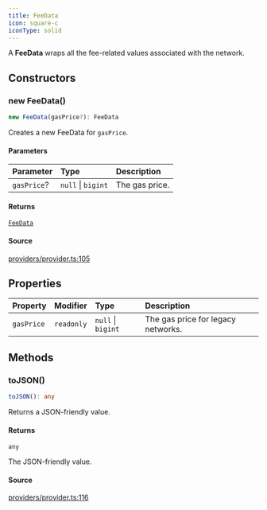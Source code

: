 ```yaml
---
title: FeeData
icon: square-c
iconType: solid
---
```


A **FeeData** wraps all the fee-related values associated with the network.

## Constructors

### new FeeData()

```ts
new FeeData(gasPrice?): FeeData
```

Creates a new FeeData for `gasPrice`.

#### Parameters

| Parameter | Type | Description |
| :------ | :------ | :------ |
| `gasPrice`? | `null` \| `bigint` | The gas price. |

#### Returns

[`FeeData`](/sdk/content/classes/FeeData)

#### Source

[providers/provider.ts:105](https://github.com/dominant-strategies/quais.js/blob/c917e0989e665998ec2ac2eca2d080b032686e60/src/providers/provider.ts#L105)

## Properties

| Property | Modifier | Type | Description |
| :------ | :------ | :------ | :------ |
| `gasPrice` | `readonly` | `null` \| `bigint` | The gas price for legacy networks. |

## Methods

### toJSON()

```ts
toJSON(): any
```

Returns a JSON-friendly value.

#### Returns

`any`

The JSON-friendly value.

#### Source

[providers/provider.ts:116](https://github.com/dominant-strategies/quais.js/blob/c917e0989e665998ec2ac2eca2d080b032686e60/src/providers/provider.ts#L116)
